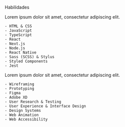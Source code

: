 
<HeadingTitle>Habilidades</HeadingTitle>

<div className="grid">
  <article>
    Lorem ipsum dolor sit amet, consectetur adipiscing elit.

    - HTML & CSS
    - JavaScript
    - TypeScript
    - React
    - Next.js
    - Node.js
    - React Native
    - Sass (SCSS) & Stylus
    - Styled Components
    - Jest

  </article>
  <article>
    Lorem ipsum dolor sit amet, consectetur adipiscing elit.

    - Wireframing
    - Prototyping
    - Figma
    - Adobe XD
    - User Research & Testing
    - User Experience & Interface Design
    - Design Systems
    - Web Animation
    - Web Accessibility

  </article>
</div>

